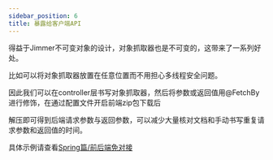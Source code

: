 ```yaml
---
sidebar_position: 6
title: 暴露给客户端API
---
```


得益于Jimmer不可变对象的设计，对象抓取器也是不可变的，这带来了一系列好处。

比如可以将对象抓取器放置在任意位置而不用担心多线程安全问题。

因此我们可以在controller层书写对象抓取器，然后将参数或返回值用@FetchBy进行修饰，在通过配置文件开启前端zip包下载后

解压即可得到后端请求参数与返回参数，可以减少大量核对文档和手动书写重复请求参数和返回值的时间。

具体示例请查看[Spring篇/前后端免对接](../../spring/client)